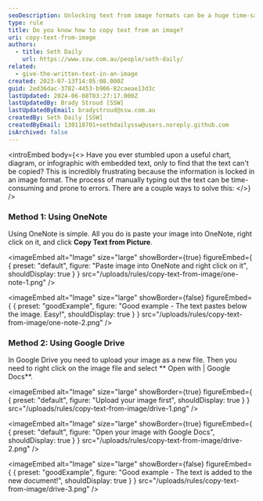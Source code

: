 ```yaml
---
seoDescription: Unlocking text from image formats can be a huge time-saver and reduce errors when working with visual data. Learn how to copy text from images using OneNote or Google Drive's built-in tools!
type: rule
title: Do you know how to copy text from an image?
uri: copy-text-from-image
authors:
  - title: Seth Daily
    url: https://www.ssw.com.au/people/seth-daily/
related:
  - give-the-written-text-in-an-image
created: 2023-07-13T14:05:08.000Z
guid: 2ed36dac-3782-4453-b906-82caeae13d3c
lastUpdated: 2024-06-08T03:27:17.000Z
lastUpdatedBy: Brady Stroud [SSW]
lastUpdatedByEmail: bradystroud@ssw.com.au
createdBy: Seth Daily [SSW]
createdByEmail: 130118701+sethdailyssw@users.noreply.github.com
isArchived: false
---
```


<introEmbed
  body={<>
Have you ever stumbled upon a useful chart, diagram, or infographic with embedded text, only to find that the text can't be copied? This is incredibly frustrating because the information is locked in an image format. The process of manually typing out the text can be time-consuming and prone to errors. There are a couple ways to solve this:
  </>}
/>
### Method 1: Using OneNote

Using OneNote is simple. All you do is paste your image into OneNote, right click on it, and click **Copy Text from Picture**.

<imageEmbed
  alt="Image"
  size="large"
  showBorder={true}
  figureEmbed={ {
    preset: "default",
    figure: "Paste image into OneNote and right click on it",
    shouldDisplay: true
  } }
  src="/uploads/rules/copy-text-from-image/one-note-1.png"
/>


<imageEmbed
  alt="Image"
  size="large"
  showBorder={false}
  figureEmbed={ {
    preset: "goodExample",
    figure: "Good example - The text pastes below the image. Easy!",
    shouldDisplay: true
  } }
  src="/uploads/rules/copy-text-from-image/one-note-2.png"
/>


### Method 2: Using Google Drive

In Google Drive you need to upload your image as a new file. Then you need to right click on the image file and select ** Open with | Google Docs**.

<imageEmbed
  alt="Image"
  size="large"
  showBorder={true}
  figureEmbed={ {
    preset: "default",
    figure: "Upload your image first",
    shouldDisplay: true
  } }
  src="/uploads/rules/copy-text-from-image/drive-1.png"
/>


<imageEmbed
  alt="Image"
  size="large"
  showBorder={true}
  figureEmbed={ {
    preset: "default",
    figure: "Open your image with Google Docs",
    shouldDisplay: true
  } }
  src="/uploads/rules/copy-text-from-image/drive-2.png"
/>


<imageEmbed
  alt="Image"
  size="large"
  showBorder={false}
  figureEmbed={ {
    preset: "goodExample",
    figure: "Good example - The text is added to the new document!",
    shouldDisplay: true
  } }
  src="/uploads/rules/copy-text-from-image/drive-3.png"
/>
